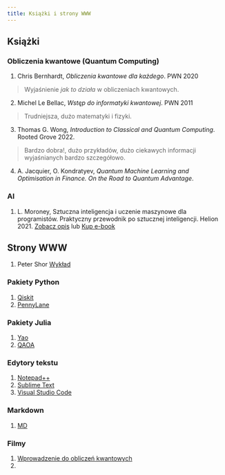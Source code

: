 ```yaml
---
title: Książki i strony WWW
---
```


## Książki 

<div id="QC">
### Obliczenia kwantowe (Quantum Computing)

1. Chris Bernhardt, _Obliczenia kwantowe dla każdego_. PWN 2020

> Wyjaśnienie _jak to działa_ w obliczeniach kwantowych.

2. Michel Le Bellac, _Wstęp do informatyki kwantowej_. PWN 2011

> Trudniejsza, dużo matematyki i fizyki. 

3. Thomas G. Wong, _Introduction to Classical and Quantum Computing_. Rooted Grove 2022.

> Bardzo dobra!, dużo przykładów, dużo ciekawych informacji wyjaśnianych bardzo szczegółowo. 
 
4. A. Jacquier, O. Kondratyev, _Quantum Machine Learning and Optimisation in Finance. On the Road to Quantum Advantage_.

</div>

<div id="AI">
### AI 

1. L. Moroney, Sztuczna inteligencja i uczenie maszynowe dla programistów. Praktyczny przewodnik po sztucznej inteligencji. Helion 2021.
[Zobacz opis](http://helion.pl/view/111546/szinum.html) lub [Kup e-book](http://helion.pl/add111546~szinum_ebook)

</div>

## Strony WWW

1. Peter Shor [Wykład](https://math.mit.edu/~shor/435-LN/)

### Pakiety Python

1. [Qiskit](http://www.numpy.org)
2. [PennyLane](http://www.scipy.org)

### Pakiety Julia 

1. [Yao]()
2. [QAOA]()

### Edytory tekstu

1. [Notepad++](https://notepad-plus-plus.org/download)
2. [Sublime Text](https://www.sublimetext.com)
3. [Visual Studio Code](https://code.visualstudio.com)

### Markdown

1. [MD](http://daringfireball.net/projects/markdown/)

### Filmy

1. [Wprowadzenie do obliczeń kwantowych](https://www.youtube.com/watch?v=-UlxHPIEVqA)
2. 

